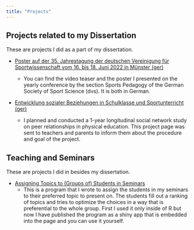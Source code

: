 ```yaml
---
title: "Projects"
---
```


## Projects related to my Dissertation

These are projects I did as a part of my dissertation.

-   [Poster auf der 35. Jahrestagung der deutschen Vereinigung für Sportwissenschaft vom 16. bis 18. Juni 2022 in Münster (ger)](poster_dvs2022.qmd)

    -   You can find the video teaser and the poster I presented on the yearly conference by the section Sports Pedagogy of the German Society of Sport Science (dvs). It is both in German.

-   [Entwicklung sozialer Beziehungen in Schulklasse und Sportunterricht (ger)](development_study2023.qmd)

    -   I planned and conducted a 1-year longitudinal social network study on peer relationships in physical education. This project page was sent to teachers and parents to inform them about the procedure and goal of the project.

## Teaching and Seminars

These are projects I did in besides my dissertation.

-   [Assigning Topics to (Groups of) Students in Seminars](group_assignment.qmd)
    -   This is a program that I wrote to assign the students in my seminars to their preferred topic to present on. The students fill out a ranking of topics and tries to optimize the choices in a way that is preferential to the whole group. First I used it only inside of R but now I have published the program as a shiny app that is embedded into the page and you can use it yourself.
